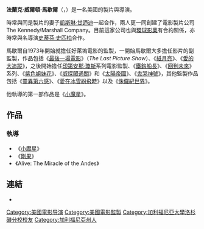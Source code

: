 {{expand language|en}}
{{BLP unsourced|time=2013-03-17T05:16:26+00:00}}
{{noteTA
|G1=Movie
|G2=Show
}}
{{艺人
| name = Frank Marshall<br>法蘭克·馬歇爾
| type = 監製
| image = Frank Marshall Deauville 2012.jpg
| 出生日期 = {{birth date|1946|9|13}}
| 出生地 = {{USA}}[[加州|加州]][[格倫代爾_(加利福尼亞州)|格倫代爾]]
| parents = {{tsl|en|Jack Marshall (composer)||Jack Marshall}}<br>
| 教育程度 = {{flagicon|USA}} [[加州大学|加州大学]]
| spouse = [[凱斯琳·甘迺迪_(電影監製)|凱斯琳·甘迺迪]]<br>（1987~）
| 儿女 = Lili<br>Meghan
| 代表作 = 《[[侏儸紀公園|侏儸紀公園]]》<br>《[[辛德勒的名單|辛德勒的名單]]》
| 经纪公司 = {{flagicon|USA}} {{tsl|en|The Kennedy/Marshall Company||Kennedy/Marshall}}
| 相关团体 = [[史蒂芬·史匹柏|史蒂芬·史匹柏]]<br>[[华特迪士尼影片|华特迪士尼影片]]<br>[[卢卡斯影业|卢卡斯影业]]
| 活跃年代 = 1968年~
| academyawards = '''[[歐文·G·托爾伯格紀念獎|歐文·G·托爾伯格紀念獎]]'''<br>2018年
}}
'''法蘭克·威爾頓·馬歇爾'''（{{lang-en|'''Frank Wilton Marshall'''}}，{{bd|1946年|9月13日||}}）是一名美國的製片與導演。

時常與同是製片的妻子[[凱斯琳·甘迺迪_(電影監製)|凱斯琳·甘迺迪]]一起合作，兩人更一同創建了電影製片公司The Kennedy/Marshall Company。目前這家公司也與[[環球影業|環球影業]]有合約關係，亦時常與名導演[[史蒂芬·史匹柏|史蒂芬·史匹柏]]合作。

馬歇爾自1973年開始就擔任好萊塢電影的監製，一開始馬歇爾大多擔任影片的副監製，作品包括《[[最後一場電影|最後一場電影]]》（''The Last Picture Show''）、《[[紙月亮|紙月亮]]》、《[[愛的大追蹤|愛的大追蹤]]》，之後開始擔任[[印第安那·瓊斯|印第安那·瓊斯]]系列電影監製、《[[鐵鈎船長|鐵鈎船長]]》、《[[回到未來|回到未來]]》系列、《[[紫色姐妹花_(電影)|紫色姐妹花]]》、《[[威探闖通關|威探闖通關]]》和《[[太陽帝國|太陽帝國]]》、《[[鬼哭神號|鬼哭神號]]》，其他監製作品包括《[[靈異第六感|靈異第六感]]》、《[[愛在冰雪紛飛時|愛在冰雪紛飛時]]》以及《[[侏儸紀世界|侏儸紀世界]]》。

他執導的第一部作品是《[[小魔星|小魔星]]》。

==作品==
===執導===
*《[[小魔星|小魔星]]》
*《[[剛果_(電影)|剛果]]》
*《Alive: The Miracle of the Andes》

==連結==
* {{imdb name|id=0550881|name=法蘭克·馬歇爾}}

{{Authority control}}
{{DEFAULTSORT:Marshall, Frank}}

[[Category:美國電影导演|Category:美國電影导演]]
[[Category:美國電影監製|Category:美國電影監製]]
[[Category:加利福尼亞大學洛杉磯分校校友|Category:加利福尼亞大學洛杉磯分校校友]]
[[Category:加利福尼亞州人|Category:加利福尼亞州人]]